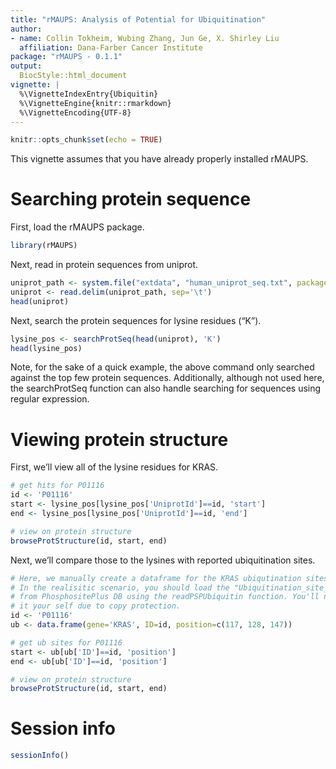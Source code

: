 ```yaml
---
title: "rMAUPS: Analysis of Potential for Ubiquitination"
author:
- name: Collin Tokheim, Wubing Zhang, Jun Ge, X. Shirley Liu
  affiliation: Dana-Farber Cancer Institute
package: "rMAUPS - 0.1.1"
output:
  BiocStyle::html_document
vignette: |
  %\VignetteIndexEntry{Ubiquitin}
  %\VignetteEngine{knitr::rmarkdown}
  %\VignetteEncoding{UTF-8}
---
```


```r
knitr::opts_chunk$set(echo = TRUE)
```

This vignette assumes that you have already properly installed rMAUPS.

# Searching protein sequence

First, load the rMAUPS package.

```r
library(rMAUPS)
```

Next, read in protein sequences from uniprot.

```r
uniprot_path <- system.file("extdata", "human_uniprot_seq.txt", package = "rMAUPS")
uniprot <- read.delim(uniprot_path, sep='\t')
head(uniprot)
```

Next, search the protein sequences for lysine residues ("K"). 

```r
lysine_pos <- searchProtSeq(head(uniprot), 'K')
head(lysine_pos)
```

Note, for the sake of a quick example, the above command only searched against the top few protein sequences. Additionally, although not used here, the searchProtSeq function can also handle searching for sequences using regular expression.

# Viewing protein structure

First, we'll view all of the lysine residues for KRAS.

```r
# get hits for P01116
id <- 'P01116'
start <- lysine_pos[lysine_pos['UniprotId']==id, 'start']
end <- lysine_pos[lysine_pos['UniprotId']==id, 'end']

# view on protein structure
browseProtStructure(id, start, end)
```

Next, we'll compare those to the lysines with reported ubiquitination sites.

```r
# Here, we manually create a dataframe for the KRAS ubiqutination sites.
# In the realisitic scenario, you should load the "Ubiquitination_site_dataset" file
# from PhosphositePlus DB using the readPSPUbiquitin function. You'll need to download
# it your self due to copy protection.
id <- 'P01116'
ub <- data.frame(gene='KRAS', ID=id, position=c(117, 128, 147))

# get ub sites for P01116
start <- ub[ub['ID']==id, 'position']
end <- ub[ub['ID']==id, 'position']

# view on protein structure
browseProtStructure(id, start, end)
```

# Session info

```r
sessionInfo()
```
